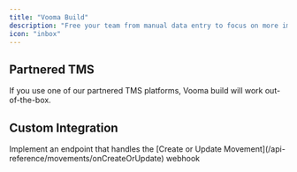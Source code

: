 ```yaml
---
title: "Vooma Build"
description: "Free your team from manual data entry to focus on more important things"
icon: "inbox"
---
```



## Partnered TMS

If you use one of our partnered TMS platforms, Vooma build will work out-of-the-box.

## Custom Integration

<AccordionGroup>
  <Accordion title="Set up bidirectional Customer sync">
    <CustomerSync />
  </Accordion>
  <Accordion title="Set up bidirectional Facility sync">
    <FacilitySync />
  </Accordion>
  <Accordion title="Receive webhooks on Movement creation or update">
    Implement an endpoint that handles the [Create or Update
    Movement](/api-reference/movements/onCreateOrUpdate) webhook
  </Accordion>
</AccordionGroup>
